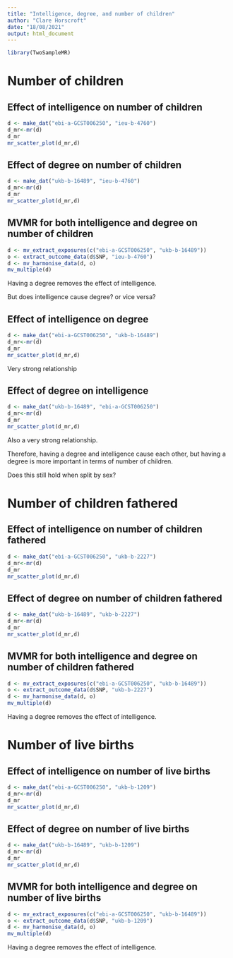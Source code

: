 ```yaml
---
title: "Intelligence, degree, and number of children"
author: "Clare Horscroft"
date: "18/08/2021"
output: html_document
---
```


```r
library(TwoSampleMR)
```

# Number of children

## Effect of intelligence on number of children

```r
d <- make_dat("ebi-a-GCST006250", "ieu-b-4760")
d_mr<-mr(d)
d_mr
mr_scatter_plot(d_mr,d)
```

## Effect of degree on number of children

```r
d <- make_dat("ukb-b-16489", "ieu-b-4760")
d_mr<-mr(d)
d_mr
mr_scatter_plot(d_mr,d)
```

## MVMR for both intelligence and degree on number of children

```r
d <- mv_extract_exposures(c("ebi-a-GCST006250", "ukb-b-16489"))
o <- extract_outcome_data(d$SNP, "ieu-b-4760")
d <- mv_harmonise_data(d, o)
mv_multiple(d)
```

Having a degree removes the effect of intelligence.

But does intelligence cause degree? or vice versa?

## Effect of intelligence on degree

```r
d <- make_dat("ebi-a-GCST006250", "ukb-b-16489")
d_mr<-mr(d)
d_mr
mr_scatter_plot(d_mr,d)
```

Very strong relationship

## Effect of degree on intelligence

```r
d <- make_dat("ukb-b-16489", "ebi-a-GCST006250")
d_mr<-mr(d)
d_mr
mr_scatter_plot(d_mr,d)
```

Also a very strong relationship.

Therefore, having a degree and intelligence cause each other, but having a degree is more important in terms of number of children.

Does this still hold when split by sex?

# Number of children fathered

## Effect of intelligence on number of children fathered

```r
d <- make_dat("ebi-a-GCST006250", "ukb-b-2227")
d_mr<-mr(d)
d_mr
mr_scatter_plot(d_mr,d)
```

## Effect of degree on number of children fathered

```r
d <- make_dat("ukb-b-16489", "ukb-b-2227")
d_mr<-mr(d)
d_mr
mr_scatter_plot(d_mr,d)
```

## MVMR for both intelligence and degree on number of children fathered

```r
d <- mv_extract_exposures(c("ebi-a-GCST006250", "ukb-b-16489"))
o <- extract_outcome_data(d$SNP, "ukb-b-2227")
d <- mv_harmonise_data(d, o)
mv_multiple(d)
```

Having a degree removes the effect of intelligence.

# Number of live births

## Effect of intelligence on number of live births

```r
d <- make_dat("ebi-a-GCST006250", "ukb-b-1209")
d_mr<-mr(d)
d_mr
mr_scatter_plot(d_mr,d)
```

## Effect of degree on number of live births 

```r
d <- make_dat("ukb-b-16489", "ukb-b-1209")
d_mr<-mr(d)
d_mr
mr_scatter_plot(d_mr,d)
```

## MVMR for both intelligence and degree on number of live births

```r
d <- mv_extract_exposures(c("ebi-a-GCST006250", "ukb-b-16489"))
o <- extract_outcome_data(d$SNP, "ukb-b-1209")
d <- mv_harmonise_data(d, o)
mv_multiple(d)
```

Having a degree removes the effect of intelligence.